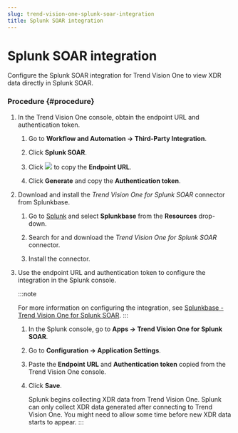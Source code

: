 ```yaml
---
slug: trend-vision-one-splunk-soar-integration
title: Splunk SOAR integration
---
```

# Splunk SOAR integration

Configure the Splunk SOAR integration for Trend Vision One to view XDR data directly in Splunk SOAR.

### Procedure {#procedure}

1.  In the Trend Vision One console, obtain the endpoint URL and authentication token.

    1.  Go to **Workflow and Automation → Third-Party Integration**.

    2.  Click **Splunk SOAR**.

    3.  Click ![](/images/dddna_summary_detection_copy=GUID-4DE35BE5-57A5-4919-BF9C-5EC95F9CA8FD=1=en-us=Low.webp) to copy the **Endpoint URL**.

    4.  Click **Generate** and copy the **Authentication token**.

2.  Download and install the *Trend Vision One for Splunk SOAR* connector from Splunkbase.

    1.  Go to [Splunk](https://www.splunk.com) and select **Splunkbase** from the **Resources** drop-down.

    2.  Search for and download the *Trend Vision One for Splunk SOAR* connector.

    3.  Install the connector.

3.  Use the endpoint URL and authentication token to configure the integration in the Splunk console.

    :::note

    For more information on configuring the integration, see [Splunkbase - Trend Vision One for Splunk SOAR](https://splunkbase.splunk.com/app/6569).
    :::

    1.  In the Splunk console, go to **Apps → Trend Vision One for Splunk SOAR**.

    2.  Go to **Configuration → Application Settings**.

    3.  Paste the **Endpoint URL** and **Authentication token** copied from the Trend Vision One console.

    4.  Click **Save**.

        Splunk begins collecting XDR data from Trend Vision One. Splunk can only collect XDR data generated after connecting to Trend Vision One. You might need to allow some time before new XDR data starts to appear.
:::
